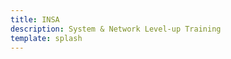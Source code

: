 ```yaml
---
title: INSA
description: System & Network Level-up Training
template: splash
---
```



<CardGrid>
  <LinkCard 
    title="MNSR - Systems & Networks" 
    description="System administration, network configuration and IT security"
    href="/en/mnsr/" 
  />
  <LinkCard 
    title="Git - Version Control" 
    description="Version management and collaborative development"
    href="/en/git/" 
  />
</CardGrid>
